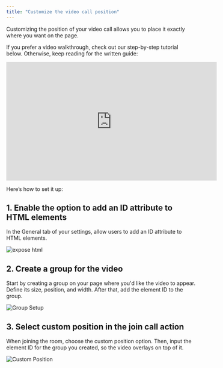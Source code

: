 ```yaml
---
title: "Customize the video call position"
---
```



Customizing the position of your video call allows you to place it exactly where you want on the page.

If you prefer a video walkthrough, check out our step-by-step tutorial below. Otherwise, keep reading for the written guide:

<iframe
  width="560"
  height="315"
  src="https://www.youtube.com/embed/YAYC_YXIhaQ"
  title="YouTube video player"
  frameborder="0"
  allow="accelerometer; fullscreen; autoplay; clipboard-write; encrypted-media; gyroscope; picture-in-picture"
  allowfullscreen
></iframe>

Here’s how to set it up:

## 1. Enable the option to add an ID attribute to HTML elements

In the General tab of your settings, allow users to add an ID attribute to HTML elements.

![expose html](https://res.cloudinary.com/dpfmaccxx/image/upload/v1729219549/custom-position-3_m40iru.png)

## 2. Create a group for the video

Start by creating a group on your page where you'd like the video to appear. Define its size, position, and width. After that, add the element ID to the group.

![Group Setup](https://res.cloudinary.com/dpfmaccxx/image/upload/v1729102828/customize-position-1_rd0bcg.png)

## 3. Select custom position in the join call action

When joining the room, choose the custom position option. Then, input the element ID for the group you created, so the video overlays on top of it.

![Custom Position](https://res.cloudinary.com/dpfmaccxx/image/upload/v1729102828/customize-poistion-2_pt6ec2.jpg)

<dailyBubbleFooter />

